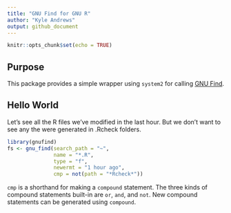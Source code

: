 ```yaml
---
title: "GNU Find for GNU R"
author: "Kyle Andrews"
output: github_document
---
```


```r
knitr::opts_chunk$set(echo = TRUE)
```

## Purpose

This package provides a simple wrapper using `system2` for calling [GNU Find](https://www.gnu.org/software/findutils/).

## Hello World

Let's see all the R files we've modified in the last hour. But we don't want to see any the were generated in .Rcheck folders.

```r
library(gnufind)
fs <- gnu_find(search_path = "~", 
               name = "*.R", 
               type = "f", 
               newermt = "1 hour ago",
               cmp = not(path = "*Rcheck*"))
```

`cmp` is a shorthand for making a `compound` statement. The three kinds of compound statements built-in are `or`, `and`, and `not`. New compound statements can be generated using `compound`.
